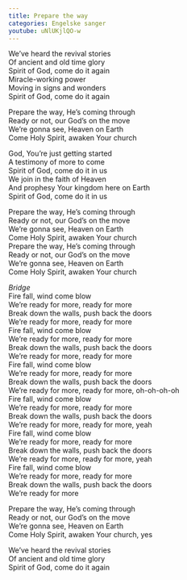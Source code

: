 ```yaml
---
title: Prepare the way
categories: Engelske sanger
youtube: uNlUKjlQO-w
---
```


We've heard the revival stories  
Of ancient and old time glory  
Spirit of God, come do it again  
Miracle-working power  
Moving in signs and wonders  
Spirit of God, come do it again

Prepare the way, He’s coming through  
Ready or not, our God's on the move  
We're gonna see, Heaven on Earth  
Come Holy Spirit, awaken Your church

God, You’re just getting started  
A testimony of more to come  
Spirit of God, come do it in us  
We join in the faith of Heaven  
And prophesy Your kingdom here on Earth  
Spirit of God, come do it in us

Prepare the way, He's coming through  
Ready or not, our God's on the move  
We're gonna see, Heaven on Earth  
Come Holy Spirit, awaken Your church  
Prepare the way, He's coming through  
Ready or not, our God's on the move  
We're gonna see, Heaven on Earth  
Come Holy Spirit, awaken Your church

*Bridge*  
Fire fall, wind come blow  
We're ready for more, ready for more  
Break down the walls, push back the doors  
We’re ready for more, ready for more  
Fire fall, wind come blow  
We’re ready for more, ready for more  
Break down the walls, push back the doors  
We're ready for more, ready for more  
Fire fall, wind come blow  
We’re ready for more, ready for more  
Break down the walls, push back the doors  
We're ready for more, ready for more, oh-oh-oh-oh  
Fire fall, wind come blow  
We're ready for more, ready for more  
Break down the walls, push back the doors  
We're ready for more, ready for more, yeah  
Fire fall, wind come blow  
We’re ready for more, ready for more  
Break down the walls, push back the doors  
We're ready for more, ready for more, yeah  
Fire fall, wind come blow  
We're ready for more, ready for more  
Break down the walls, push back the doors  
We're ready for more

Prepare the way, He's coming through  
Ready or not, our God's on the move  
We're gonna see, Heaven on Earth  
Come Holy Spirit, awaken Your church, yes  

We've heard the revival stories  
Of ancient and old time glory  
Spirit of God, come do it again 